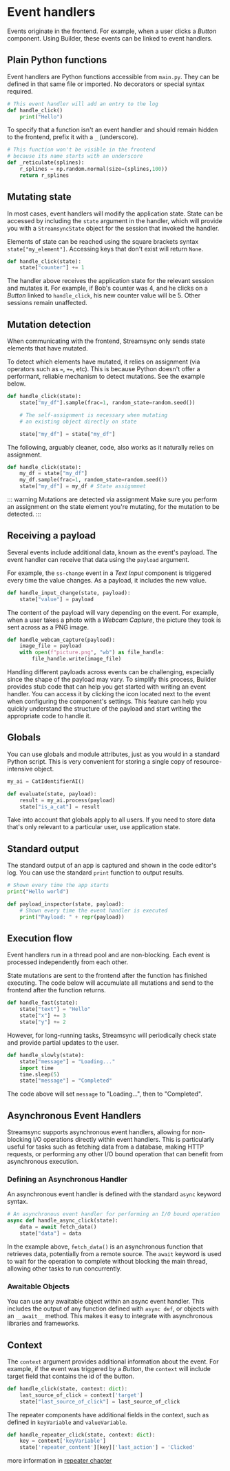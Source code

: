 ﻿# Event handlers

Events originate in the frontend. For example, when a user clicks a _Button_ component. Using Builder, these events can be linked to event handlers.

## Plain Python functions

Event handlers are Python functions accessible from `main.py`. They can be defined in that same file or imported. No decorators or special syntax required.

```py
# This event handler will add an entry to the log
def handle_click()
    print("Hello")
```

To specify that a function isn't an event handler and should remain hidden to the frontend, prefix it with a `_` (underscore).

```py
# This function won't be visible in the frontend
# because its name starts with an underscore
def _reticulate(splines):
    r_splines = np.random.normal(size=(splines,100))
    return r_splines
```

## Mutating state

In most cases, event handlers will modify the application state. State can be accessed by including the `state` argument in the handler, which will provide you with a `StreamsyncState` object for the session that invoked the handler.

Elements of state can be reached using the square brackets syntax `state["my_element"]`. Accessing keys that don't exist will return `None`.

```py
def handle_click(state):
    state["counter"] += 1
```

The handler above receives the application state for the relevant session and mutates it. For example, if Bob's counter was 4, and he clicks on a _Button_ linked to `handle_click`, his new counter value will be 5. Other sessions remain unaffected.

## Mutation detection

When communicating with the frontend, Streamsync only sends state elements that have mutated.

To detect which elements have mutated, it relies on assignment (via operators such as `=`, `+=`, etc). This is because Python doesn't offer a performant, reliable mechanism to detect mutations. See the example below.

```py
def handle_click(state):
    state["my_df"].sample(frac=1, random_state=random.seed())

    # The self-assignment is necessary when mutating
    # an existing object directly on state

    state["my_df"] = state["my_df"]
```

The following, arguably cleaner, code, also works as it naturally relies on assignment.

```py
def handle_click(state):
    my_df = state["my_df"]
    my_df.sample(frac=1, random_state=random.seed())
    state["my_df"] = my_df # State assignmnet
```

::: warning Mutations are detected via assignment
Make sure you perform an assignment on the state element you're mutating, for the mutation to be detected.
:::

## Receiving a payload

Several events include additional data, known as the event's payload. The event handler can receive that data using the `payload` argument.

For example, the `ss-change` event in a _Text Input_ component is triggered every time the value changes. As a payload, it includes the new value.

```py
def handle_input_change(state, payload):
    state["value"] = payload
```

The content of the payload will vary depending on the event. For example, when a user takes a photo with a _Webcam Capture_, the picture they took is sent across as a PNG image.

```py
def handle_webcam_capture(payload):
	image_file = payload
	with open(f"picture.png", "wb") as file_handle:
		file_handle.write(image_file)
```

Handling different payloads across events can be challenging, especially since the shape of the payload may vary. To simplify this process, Builder provides stub code that can help you get started with writing an event handler. You can access it by clicking the icon located next to the event when configuring the component's settings. This feature can help you quickly understand the structure of the payload and start writing the appropriate code to handle it.

## Globals

You can use globals and module attributes, just as you would in a standard Python script. This is very convenient for storing a single copy of resource-intensive object.

```py
my_ai = CatIdentifierAI()

def evaluate(state, payload):
    result = my_ai.process(payload)
    state["is_a_cat"] = result
```

Take into account that globals apply to all users. If you need to store data that's only relevant to a particular user, use application state. 

## Standard output

The standard output of an app is captured and shown in the code editor's log. You can use the standard `print` function to output results.

```py
# Shown every time the app starts
print("Hello world")

def payload_inspector(state, payload):
    # Shown every time the event handler is executed
    print("Payload: " + repr(payload))
```

## Execution flow

Event handlers run in a thread pool and are non-blocking. Each event is processed independently from each other.

State mutations are sent to the frontend after the function has finished executing. The code below will accumulate all mutations and send to the frontend after the function returns.

```py
def handle_fast(state):
    state["text"] = "Hello"
    state["x"] += 3
    state["y"] += 2
```

However, for long-running tasks, Streamsync will periodically check state and provide partial updates to the user.

```py
def handle_slowly(state):
    state["message"] = "Loading..."
    import time
    time.sleep(5)
    state["message"] = "Completed"
```

The code above will set `message` to "Loading...", then to "Completed".  

## Asynchronous Event Handlers

Streamsync supports asynchronous event handlers, allowing for non-blocking I/O operations directly within event handlers. This is particularly useful for tasks such as fetching data from a database, making HTTP requests, or performing any other I/O bound operation that can benefit from asynchronous execution.

### Defining an Asynchronous Handler

An asynchronous event handler is defined with the standard `async` keyword syntax.

```py
# An asynchronous event handler for performing an I/O bound operation
async def handle_async_click(state):
    data = await fetch_data()
    state["data"] = data
```

In the example above, `fetch_data()` is an asynchronous function that retrieves data, potentially from a remote source. The `await` keyword is used to wait for the operation to complete without blocking the main thread, allowing other tasks to run concurrently.

### Awaitable Objects

You can use any awaitable object within an async event handler. This includes the output of any function defined with `async def`, or objects with an `__await__` method. This makes it easy to integrate with asynchronous libraries and frameworks.

## Context

The `context` argument provides additional information about the event. For example, if the event 
was triggered by a _Button_, the `context` will include target field that contains the id of the button.

```py
def handle_click(state, context: dict):
	last_source_of_click = context['target']
	state["last_source_of_click"] = last_source_of_click
```

The repeater components have additional fields in the context, such as defined in `keyVariable` and `valueVariable`.

```py
def handle_repeater_click(state, context: dict):
	key = context['keyVariable']
	state['repeater_content'][key]['last_action'] = 'Clicked' 
```

more information in [repeater chapter](repeater.md)
